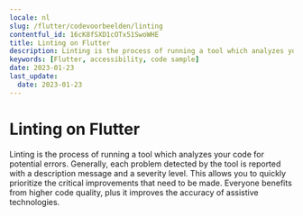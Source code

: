 ```yaml
---
locale: nl
slug: /flutter/codevoorbeelden/linting
contentful_id: 16cK8fSXD1cOTx51SwoWHE
title: Linting on Flutter
description: Linting is the process of running a tool which analyzes your code for potential errors.
keywords: [Flutter, accessibility, code sample]
date: 2023-01-23
last_update:
  date: 2023-01-23
---
```


# Linting on Flutter

Linting is the process of running a tool which analyzes your code for potential errors. Generally, each problem detected by the tool is reported with a description message and a severity level. This allows you to quickly prioritize the critical improvements that need to be made. Everyone benefits from higher code quality, plus it improves the accuracy of assistive technologies.

<CodeSample id="linting" platform="flutter" locale="nl"/>
